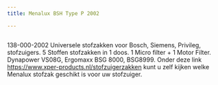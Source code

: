 ```yaml
---
title: Menalux BSH Type P 2002

---
```



<Image src={imageProduct} width={imageProduct.width} alt="" />


138-000-2002
Universele stofzakken voor Bosch, Siemens, Privileg, stofzuigers.
5 Stoffen stofzakken in 1 doos.
1 Micro filter + 1 Motor Filter.
Dynapower VS08G, Ergomaxx BSG 8000, BSG8999.
Onder deze link <a href="https://www.xper-products.nl/stofzuigerzakken">https://www.xper-products.nl/stofzuigerzakken</a> kunt u zelf kijken welke Menalux stofzak geschikt is voor uw stofzuiger.

